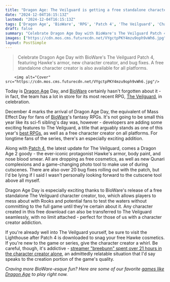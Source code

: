 ```yaml
---
title: "Dragon Age: The Veilguard is getting a free standalone character creator as BioWare celebrates Dragon Age Day, along with a patch adding nostalgic armor and more to the RPG"
date: "2024-12-04T16:15:13Z"
lastmod: "2024-12-04T16:15:13Z"
tags: ['Dragon Age', 'BioWare', 'RPG', 'Patch 4', 'The Veilguard', 'Character Creator', 'Action RPG', 'PC', 'Consoles']
draft: false
summary: "Celebrate Dragon Age Day with BioWare's The Veilguard Patch 4, featuring Hawke's armor, new character creator, and bug fixes.  A free standalone character creator is also available for all platforms."
images: ["https://cdn.mos.cms.futurecdn.net/VYgctpPKY4mzu9oph9vWh6.jpg"]
layout: PostSimple
---
```

> Celebrate Dragon Age Day with BioWare's The Veilguard Patch 4, featuring Hawke's armor, new character creator, and bug fixes.  A free standalone character creator is also available for all platforms.


        <img alt="Cover" src="https://cdn.mos.cms.futurecdn.net/VYgctpPKY4mzu9oph9vWh6.jpg"/>
        
Today is [<u>Dragon Age</u>](https://www.gamesradar.com/games/rpg/dragon-age/) Day, and [<u>BioWare</u>](https://www.gamesradar.com/tag/bioware/) certainly hasn't forgotten about it - in fact, the team has a lot in store for its most recent RPG, [<u>The Veilguard</u>](https://www.gamesradar.com/games/dragon-age/dragon-age-veilguard-guide/), in celebration.

December 4 marks the arrival of Dragon Age Day, the equivalent of Mass Effect Day for fans of [BioWare](https://www.gamesradar.com/tag/bioware/)'s fantasy RPGs. It's not going to be small this year like its sci-fi sibling's day was, however - developers are adding some exciting features to The Veilguard, a title that arguably stands as one of this year's [<u>best RPGs</u>](https://www.gamesradar.com/best-rpg-games/), as well as a free character creator on all platforms. For longtime fans of the series, there's an especially exciting addition.

Along with [<u>Patch 4</u>](http://www.ea.com/games/dragon-age/dragon-age-the-veilguard/news/patch-4-release-notes), the latest update for The Veilguard, comes a Dragon Age 2 goody - the ever-iconic protagonist Hawke's armor, body paint, and nose blood smear. All are dropping as free cosmetics, as well as new Qunari complexions and a game-changing photo tool to make use of during cutscenes. There are also over 20 bug fixes rolling out with the patch, but I'd be lying if I said I wasn't personally looking forward to the cutscene tool above all myself.

Dragon Age Day is especially exciting thanks to BioWare's release of a free standalone The Veilguard character creator, too, which allows players to mess about with Rooks and potential fans to test the waters without committing to the full game until they're certain about it. Any character created in this free download can also be transferred to The Veilguard seamlessly, with no limit attached - perfect for those of us with a character creator addiction.

If you're already well into The Veilguard yourself, be sure to visit the Lighthouse after Patch 4 is downloaded to snag your free Hawke cosmetics. If you're new to the game or series, give the character creator a whirl. Be careful, though, it's addictive - [<u>streamer "breebunn" spent over 21 hours in the character creator alone</u>](https://www.gamesradar.com/games/action-rpg/dragon-age-the-veilguard-streamer-spends-over-21-hours-in-character-creator-out-of-extreme-dedication-to-being-sexy-i-have-my-priorities-sorted-and-theyre-insane/), an admittedly relatable situation that I'd say speaks to the creation portion of the game's quality.

*Craving more BioWare-esque fun? Here are some of our favorite *[<u><em>games like Dragon Age</em></u>](https://www.gamesradar.com/games/dragon-age/games-like-dragon-age/)* to play right now.*
        